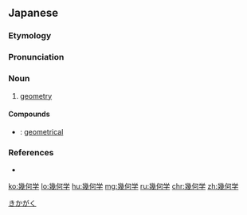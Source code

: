{{also|几何学|幾何學}}
==Japanese==

===Etymology===
{{wikipedia|lang=ja}}
{{ja-kanjitab|き|か|がく|yomi=o}}
{{suffix|lang=ja|sort=きかがく|幾何|t1=[[geometry]]|tr1=[[kika]]|tr2=[[gaku]]|学|t2=[[study]]}}

===Pronunciation===
{{ja-pron|きかがく|acc=2|dev=1|acc_ref=DJR,NHK,SMK5|y=ko}}

===Noun===
{{ja-noun|きかがく|kyu=幾何學}}

# [[geometry]]

====Compounds====
* {{ja-r|幾何学的|きかがくてき}}: [[geometrical]]

===References===
<references/>
* {{R:Kojien}}

[[Category:ja:Geometry|きかがく]]

[[ko:幾何学]]
[[lo:幾何学]]
[[hu:幾何学]]
[[mg:幾何学]]
[[ru:幾何学]]
[[chr:幾何学]]
[[zh:幾何学]]